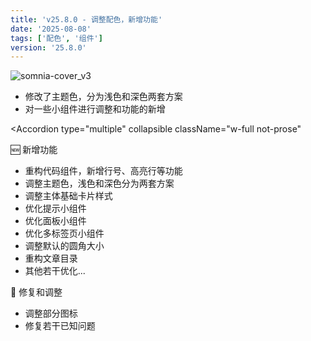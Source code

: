 ```yaml
---
title: 'v25.8.0 - 调整配色，新增功能'
date: '2025-08-08'
tags: ['配色', '组件']
version: '25.8.0'
---
```


![somnia-cover_v3](/imgs/1754651567611.webp)

- 修改了主题色，分为浅色和深色两套方案
- 对一些小组件进行调整和功能的新增

<Accordion
  type="multiple"
  collapsible
  className="w-full not-prose"
>
  <AccordionItem value="item-1">
    <AccordionTrigger>🆕 新增功能</AccordionTrigger>
    <AccordionContent className="flex flex-col gap-4 text-balance">
      <ul className="list-disc space-y-2 pl-4">
        <li>重构代码组件，新增行号、高亮行等功能</li>
        <li>调整主题色，浅色和深色分为两套方案</li>
        <li>调整主体基础卡片样式</li>
        <li>优化提示小组件</li>
        <li>优化面板小组件</li>
        <li>优化多标签页小组件</li>
        <li>调整默认的圆角大小</li>
        <li>重构文章目录</li>
        <li>其他若干优化...</li>
      </ul>
    </AccordionContent>
  </AccordionItem>
  <AccordionItem value="item-2">
    <AccordionTrigger>🎃 修复和调整</AccordionTrigger>
    <AccordionContent className="flex flex-col gap-4 text-balance">
      <ul className="list-disc space-y-2 pl-4">
        <li>调整部分图标</li>
        <li>修复若干已知问题</li>
      </ul>
    </AccordionContent>
  </AccordionItem>
</Accordion>

